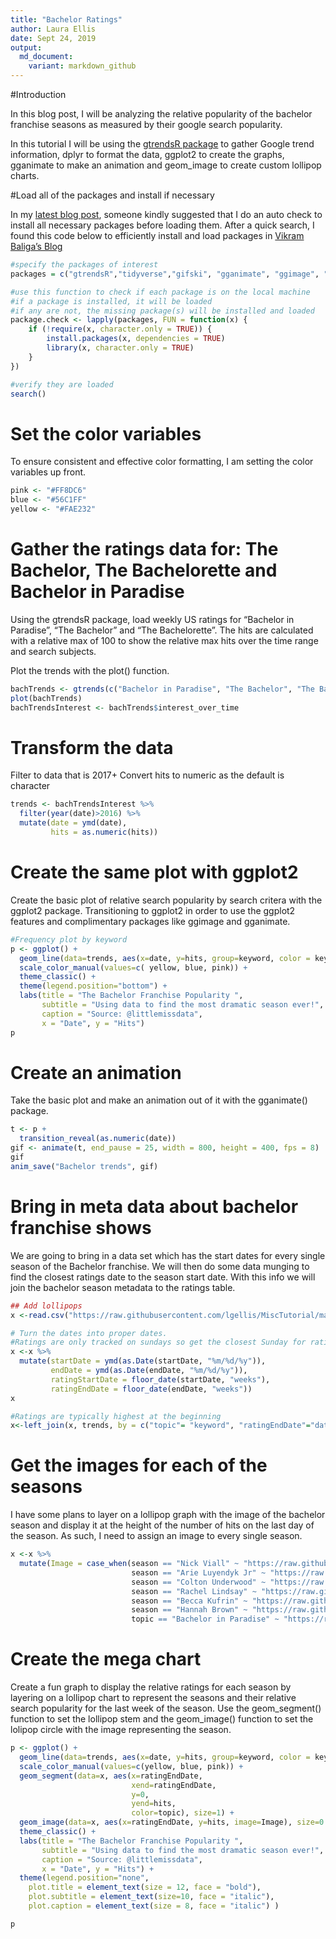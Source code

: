 ```yaml
---
title: "Bachelor Ratings"
author: Laura Ellis
date: Sept 24, 2019
output:
  md_document:
    variant: markdown_github
---
```


#Introduction

In this blog post, I will be analyzing the relative popularity of the bachelor franchise seasons as measured by their google search popularity.  

In this tutorial I will be using the [gtrendsR package](https://cran.r-project.org/web/packages/gtrendsR/gtrendsR.pdf) to gather Google trend information, dplyr to format the data, ggplot2 to create the graphs, gganimate to make an animation and geom_image to create custom lollipop charts.  


#Load all of the packages and install if necessary

In my [latest blog post](https://www.littlemissdata.com/blog/iconmap), someone kindly suggested that I do an auto check to install all necessary packages before loading them.  After a quick search, I found this code below to efficiently install and load packages in [Vikram Baliga's Blog](https://www.vikram-baliga.com/blog/2015/7/19/a-hassle-free-way-to-verify-that-r-packages-are-installed-and-loaded)

```r
#specify the packages of interest
packages = c("gtrendsR","tidyverse","gifski", "gganimate", "ggimage", "lubridate")

#use this function to check if each package is on the local machine
#if a package is installed, it will be loaded
#if any are not, the missing package(s) will be installed and loaded
package.check <- lapply(packages, FUN = function(x) {
    if (!require(x, character.only = TRUE)) {
        install.packages(x, dependencies = TRUE)
        library(x, character.only = TRUE)
    }
})

#verify they are loaded
search()
```
 
# Set the color variables
 
To ensure consistent and effective color formatting, I am setting the color variables up front. 

```r
pink <- "#FF8DC6"
blue <- "#56C1FF"
yellow <- "#FAE232"
```
 
# Gather the ratings data for: The Bachelor, The Bachelorette and Bachelor in Paradise

Using the gtrendsR package, load weekly US ratings for "Bachelor in Paradise", "The Bachelor" and "The Bachelorette".  The hits are calculated with a relative max of 100 to show the relative max hits over the time range and search subjects.  

Plot the trends with the plot() function.

```r
bachTrends <- gtrends(c("Bachelor in Paradise", "The Bachelor", "The Bachelorette"), geo ="US")
plot(bachTrends)
bachTrendsInterest <- bachTrends$interest_over_time
```

# Transform the data

Filter to data that is 2017+
Convert hits to numeric as the default is character


```r
trends <- bachTrendsInterest %>% 
  filter(year(date)>2016) %>% 
  mutate(date = ymd(date),
         hits = as.numeric(hits))
```

# Create the same plot with ggplot2

Create the basic plot of relative search popularity by search critera with the ggplot2 package.  Transitioning to ggplot2 in order to use the ggplot2 features and complimentary packages like ggimage and gganimate.

```r
#Frequency plot by keyword
p <- ggplot() + 
  geom_line(data=trends, aes(x=date, y=hits, group=keyword, color = keyword)) + 
  scale_color_manual(values=c( yellow, blue, pink)) +
  theme_classic() +
  theme(legend.position="bottom") +
  labs(title = "The Bachelor Franchise Popularity ",
       subtitle = "Using data to find the most dramatic season ever!",
       caption = "Source: @littlemissdata", 
       x = "Date", y = "Hits") 
p
```

# Create an animation

Take the basic plot and make an animation out of it with the gganimate() package. 

```r
t <- p + 
  transition_reveal(as.numeric(date)) 
gif <- animate(t, end_pause = 25, width = 800, height = 400, fps = 8)
gif
anim_save("Bachelor trends", gif)

```

# Bring in meta data about bachelor franchise shows

We are going to bring in a data set which has the start dates for every single season of the Bachelor franchise. We will then do some data munging to find the closest ratings date to the season start date.  With this info we will join the bachelor season metadata to the ratings table. 

```r
## Add lollipops
x <-read.csv("https://raw.githubusercontent.com/lgellis/MiscTutorial/master/gtrendsR/bachelorListing.csv", stringsAsFactors = FALSE)

# Turn the dates into proper dates.  
#Ratings are only tracked on sundays so get the closest Sunday for ratings
x <-x %>% 
  mutate(startDate = ymd(as.Date(startDate, "%m/%d/%y")),
         endDate = ymd(as.Date(endDate, "%m/%d/%y")),
         ratingStartDate = floor_date(startDate, "weeks"), 
         ratingEndDate = floor_date(endDate, "weeks"))
x

#Ratings are typically highest at the beginning
x<-left_join(x, trends, by = c("topic"= "keyword", "ratingEndDate"="date"))

```

# Get the images for each of the seasons

I have some plans to layer on a lollipop graph with the image of the bachelor season and display it at the height of the number of hits on the last day of the season.  As such, I need to assign an image to every single season.  

```r

x <-x %>% 
  mutate(Image = case_when(season == "Nick Viall" ~ "https://raw.githubusercontent.com/lgellis/MiscTutorial/master/gtrendsR/images/Nick.png",
                           season == "Arie Luyendyk Jr" ~ "https://raw.githubusercontent.com/lgellis/MiscTutorial/master/gtrendsR/images/Arie.png", 
                           season == "Colton Underwood" ~ "https://raw.githubusercontent.com/lgellis/MiscTutorial/master/gtrendsR/images/Colton.png", 
                           season == "Rachel Lindsay" ~ "https://raw.githubusercontent.com/lgellis/MiscTutorial/master/gtrendsR/images/Rachel.png", 
                           season == "Becca Kufrin" ~ "https://raw.githubusercontent.com/lgellis/MiscTutorial/master/gtrendsR/images/Becca.png", 
                           season == "Hannah Brown" ~ "https://raw.githubusercontent.com/lgellis/MiscTutorial/master/gtrendsR/images/Hannah.png", 
                           topic == "Bachelor in Paradise" ~ "https://raw.githubusercontent.com/lgellis/MiscTutorial/master/gtrendsR/images/BIP.png"))


```


# Create the mega chart

Create a fun graph to display the relative ratings for each season by layering on a lollipop chart to represent the seasons and their relative search popularity for the last week of the season.  Use the geom_segment() function to set the lollipop stem and the geom_image() function to set the lolipop circle with the image representing the season.  

```r
p <- ggplot() + 
  geom_line(data=trends, aes(x=date, y=hits, group=keyword, color = keyword), size=1) + 
  scale_color_manual(values=c(yellow, blue, pink)) +
  geom_segment(data=x, aes(x=ratingEndDate, 
                           xend=ratingEndDate, 
                           y=0, 
                           yend=hits, 
                           color=topic), size=1) +
  geom_image(data=x, aes(x=ratingEndDate, y=hits, image=Image), size=0.105) +
  theme_classic() +
  labs(title = "The Bachelor Franchise Popularity ",
       subtitle = "Using data to find the most dramatic season ever!",
       caption = "Source: @littlemissdata", 
       x = "Date", y = "Hits") +
  theme(legend.position="none",
    plot.title = element_text(size = 12, face = "bold"),
    plot.subtitle = element_text(size=10, face = "italic"),
    plot.caption = element_text(size = 8, face = "italic") )

p
```



